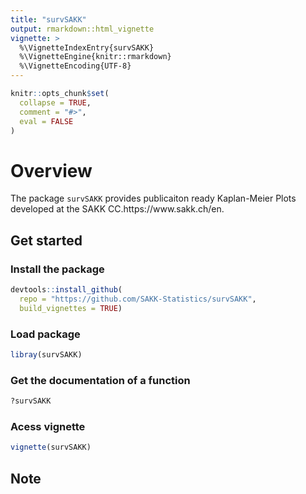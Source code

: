 ```yaml
---
title: "survSAKK"
output: rmarkdown::html_vignette
vignette: >
  %\VignetteIndexEntry{survSAKK}
  %\VignetteEngine{knitr::rmarkdown}
  %\VignetteEncoding{UTF-8}
---
```


```r
knitr::opts_chunk$set(
  collapse = TRUE,
  comment = "#>",
  eval = FALSE
)
```

# Overview

The package `survSAKK` provides publicaiton ready Kaplan-Meier Plots developed at the SAKK CC.https://www.sakk.ch/en. 

## Get started

### Install the package

```r
devtools::install_github(
  repo = "https://github.com/SAKK-Statistics/survSAKK",
  build_vignettes = TRUE)
```

### Load package
```r
libray(survSAKK)
```

### Get the documentation of a function 

```r
?survSAKK
```

### Acess vignette
```r
vignette(survSAKK)
```


## Note


